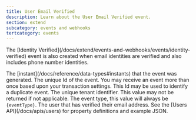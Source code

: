 ```yaml
---
title: User Email Verified
description: Learn about the User Email Verified event.
section: extend
subcategory: events and webhooks
tertcategory: events
---
```



<Event description="This event is generated when a user verifies their email address."
       eventType={eventType}
       name="User Email Verified"
       scope="tenant"
       transactional="true"
       version="1.8.0"/>

<Aside>
  The [Identity Verified](/docs/extend/events-and-webhooks/events/identity-verified) event is also created when email identities are verified and also includes phone number identities.
  <AvailableSince since="1.99.9" />
</Aside>


<EventBody eventType={eventType}
           sinceThreatDetection="1.30.0"
           sinceIpAddress="1.27.0"
           jsonFile="user-email-verified.json">

  <APIField slot="leading-fields" name="event.createInstant" type="Long">
    The [instant](/docs/reference/data-types#instants) that the event was generated.
  </APIField>

  <APIField slot="leading-fields" name="event.id" type="UUID">
    The unique Id of the event. You may receive an event more than once based upon your transaction settings. This Id may be used to identify a duplicate event.
  </APIField>

  <APIField slot="trailing-fields" name="event.tenantId" type="UUID">
    The unique tenant identifier. This value may not be returned if not applicable.
  </APIField>

  <APIField slot="trailing-fields" name="event.type" type="String">
    The event type, this value will always be <code>{eventType}</code>.
  </APIField>

  <APIField slot="trailing-fields" name="event.user" type="Object">
    The user that has verified their email address. See the [Users API](/docs/apis/users) for property definitions and example JSON.
  </APIField>

</EventBody>
